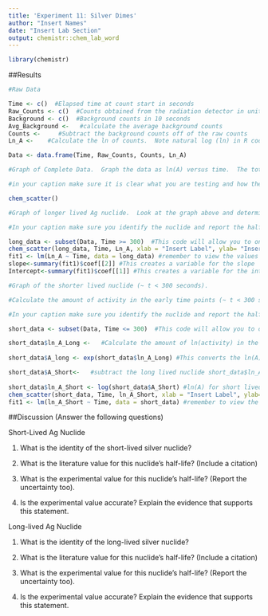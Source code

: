 ```yaml
---
title: 'Experiment 11: Silver Dimes'
author: "Insert Names"
date: "Insert Lab Section"
output: chemistr::chem_lab_word
---
```


```r
library(chemistr)
```   

##Results

```r
#Raw Data 

Time <- c()  #Elapsed time at count start in seconds
Raw_Counts <- c()  #Counts obtained from the radiation detector in units of decays per 10 seconds
Background <- c()  #Background counts in 10 seconds
Avg_Background <-   #calculate the average background counts
Counts <-     #Subtract the background counts off of the raw counts
Ln_A <-    #Calculate the ln of counts.  Note natural log (ln) in R code is log().

Data <- data.frame(Time, Raw_Counts, Counts, Ln_A)
```

```r
#Graph of Complete Data.  Graph the data as ln(A) versus time.  The total counts will be from both nuclides.  Therefore it will be necessary to interpret the data for each individual nuclide. You should notice that the plot has two regions of linearity to it - one for each nuclide.  Therefore it does not make sense to fit the data to a straight line yet (aka in the chem_scatter function, include reg_line = FALSE)

#in your caption make sure it is clear what you are testing and how the data was obtained.  Also include why the graph is ln(A) versus time and not A vs time or 1/[A] vs time.  What does this tell us about the kinetics of nuclide decay?

chem_scatter()

```

```r
#Graph of longer lived Ag nuclide.  Look at the graph above and determine where the longer lived nuclide (end of your graph) is no longer linear. This should be around 300 seconds).  The best fit line will extrapolate back the activity in the earlier data points that are due to the longer lived Ag nuclide.

#In your caption make sure you identify the nuclide and report the half-life +/- the standard error (aka uncertainty) of this nucloetide based off of the graphical fit to the data.

long_data <- subset(Data, Time >= 300)  #This code will allow you to only select a subset of your values in Table 1.  This is important in making sure you are trying to fit only the longer lived nuclide data.
chem_scatter(long_data, Time, Ln_A, xlab = "Insert Label", ylab= "Insert Label")
fit1 <- lm(Ln_A ~ Time, data = long_data) #remember to view the values from this, you must type summary(fit1) into the console.
slope<-summary(fit1)$coef[[2]] #This creates a variable for the slope
Intercept<-summary(fit1)$coef[[1]] #This creates a variable for the intercept
```

```r
#Graph of the shorter lived nuclide (~ t < 300 seconds).

#Calculate the amount of activity in the early time points (~ t < 300 seconds) that is due to the longer lived nuclide. This is done by fiting these time points into the best fit line of the graph above.

#In your caption make sure you identify the nuclide and report the half-life +/- the standard error (aka uncertainty) of this nucloetide based off of the graphical fit to the data.

short_data <- subset(Data, Time <= 300)  #This code will allow you to only select a subset of your values in Table 1.  This is important in making sure you are trying to fit only the shorter lived nuclide data.

short_data$ln_A_Long <-   #Calculate the amount of ln(activity) in the early time points (~ t < 300 seconds) that is due to the longer lived nuclide. This is done by fiting these time points into the best fit line of the graph above.  Example: short_data$Time*Slope-Intercept = Ln(A).  The format data_frame$New_variable is a way to add a column to a data frame.  It is also a way to reference a column in a data frame if you haven't specified it separately.
  
short_data$A_long <- exp(short_data$ln_A_Long) #This converts the ln(A) back into counts due to the long-lived nuclide.

short_data$A_Short<-   #subtract the long lived nuclide short_data$ln_A_Long from the total Counts (variable for this is short_data$counts) to get the A due to the shorter half-life.
  
short_data$ln_A_Short <- log(short_data$A_Short) #ln(A) for short lived nuclide
chem_scatter(short_data, Time, ln_A_Short, xlab = "Insert Label", ylab= "Insert Label")
fit1 <- lm(ln_A_Short ~ Time, data = short_data) #remember to view the values from this, you must type summary(fit1) into the console.


```


##Discussion (Answer the following questions)

Short-Lived Ag Nuclide

1. What is the identity of the short-lived silver nuclide? 




2. What is the literature value for this nuclide's half-life? (Include a citation) 




3. What is the experimental value for this nuclide's half-life? (Report the uncertainty too).




4. Is the experimental value accurate?  Explain the evidence that supports this statement.



Long-lived Ag Nuclide

1. What is the identity of the long-lived silver nuclide? 




2. What is the literature value for this nuclide's half-life? (Include a citation) 



3. What is the experimental value for this nuclide's half-life? (Report the uncertainty too).





4. Is the experimental value accurate?   Explain the evidence that supports this statement.

